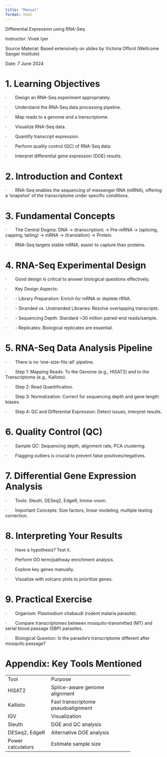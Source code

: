 ```yaml
---
title: "Manual"
format: html
---
```


Differential Expression using RNA-Seq

Instructor: Vivek Iyer

Source Material: Based extensively on slides by Victoria Offord (Wellcome Sanger Institute)

Date: 7 June 2024

# 1. Learning Objectives

·       Design an RNA-Seq experiment appropriately.

·       Understand the RNA-Seq data processing pipeline.

·       Map reads to a genome and a transcriptome.

·       Visualize RNA-Seq data.

·       Quantify transcript expression.

·       Perform quality control (QC) of RNA-Seq data.

·       Interpret differential gene expression (DGE) results.

# 2. Introduction and Context

·       RNA-Seq enables the sequencing of messenger RNA (mRNA), offering a 'snapshot' of the transcriptome under specific conditions.

# 3. Fundamental Concepts

·       The Central Dogma: DNA → (transcription) → Pre-mRNA → (splicing, capping, tailing) → mRNA → (translation) → Protein.

·       RNA-Seq targets stable mRNA, easier to capture than proteins.

# 4. RNA-Seq Experimental Design

·       Good design is critical to answer biological questions effectively.

·       Key Design Aspects:

·       - Library Preparation: Enrich for mRNA or deplete rRNA.

·       - Stranded vs. Unstranded Libraries: Resolve overlapping transcripts.

·       - Sequencing Depth: Standard \~30 million paired-end reads/sample.

·       - Replicates: Biological replicates are essential.

# 5. RNA-Seq Data Analysis Pipeline

·       There is no 'one-size-fits-all' pipeline.

·       Step 1: Mapping Reads: To the Genome (e.g., HISAT2) and to the Transcriptome (e.g., Kallisto).

·       Step 2: Read Quantification.

·       Step 3: Normalization: Correct for sequencing depth and gene length biases.

·       Step 4: QC and Differential Expression: Detect issues, interpret results.

# 6. Quality Control (QC)

·       Sample QC: Sequencing depth, alignment rate, PCA clustering.

·       Flagging outliers is crucial to prevent false positives/negatives.

# 7. Differential Gene Expression Analysis

·       Tools: Sleuth, DESeq2, EdgeR, limma-voom.

·       Important Concepts: Size factors, linear modeling, multiple testing correction.

# 8. Interpreting Your Results

·       Have a hypothesis? Test it.

·       Perform GO term/pathway enrichment analysis.

·       Explore key genes manually.

·       Visualize with volcano plots to prioritize genes.

# 9. Practical Exercise

·       Organism: Plasmodium chabaudi (rodent malaria parasite).

·       Compare transcriptomes between mosquito-transmitted (MT) and serial blood passage (SBP) parasites.

·       Biological Question: Is the parasite's transcriptome different after mosquito passage?

# Appendix: Key Tools Mentioned

+-------------------+------------------------------------+
| Tool              | Purpose                            |
+-------------------+------------------------------------+
| HISAT2            | Splice-aware genome alignment      |
+-------------------+------------------------------------+
| Kallisto          | Fast transcriptome pseudoalignment |
+-------------------+------------------------------------+
| IGV               | Visualization                      |
+-------------------+------------------------------------+
| Sleuth            | DGE and QC analysis                |
+-------------------+------------------------------------+
| DESeq2, EdgeR     | Alternative DGE analysis           |
+-------------------+------------------------------------+
| Power calculators | Estimate sample size               |
+-------------------+------------------------------------+
